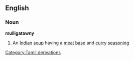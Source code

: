 ==English==
===Noun===
{{wikipedia}}
'''mulligatawny'''
#An [[Indian]] [[soup]] having a [[meat]] [[base]] and [[curry]] [[seasoning]]
[[Category:Tamil derivations]]